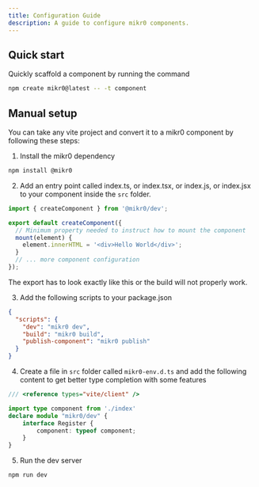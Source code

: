 ```yaml
---
title: Configuration Guide
description: A guide to configure mikr0 components.
---
```



## Quick start

Quickly scaffold a component by running the command

```bash
npm create mikr0@latest -- -t component
```

## Manual setup

You can take any vite project and convert it to a mikr0 component by following these steps:

1. Install the mikr0 dependency

```bash
npm install @mikr0
```

2. Add an entry point called index.ts, or index.tsx, or index.js, or index.jsx to your component inside the `src` folder.

```typescript
import { createComponent } from '@mikr0/dev';

export default createComponent({
  // Minimum property needed to instruct how to mount the component
  mount(element) {
    element.innerHTML = '<div>Hello World</div>';
  }
  // ... more component configuration
});
```

<Aside>
The export has to look exactly like this or the build will not properly work.
</Aside>

3. Add the following scripts to your package.json

```json
{
  "scripts": {
    "dev": "mikr0 dev",
    "build": "mikr0 build",
    "publish-component": "mikr0 publish"
  }
}
```

4. Create a file in `src` folder called `mikr0-env.d.ts` and add the following content to get better type completion with some features

```typescript
/// <reference types="vite/client" />

import type component from './index'
declare module "mikr0/dev" {
	interface Register {
		component: typeof component;
	}
}
```

5. Run the dev server

```bash
npm run dev
```
